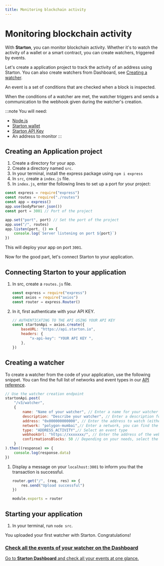 ```yaml
---
title: Monitoring blockchain activity
---
```



# Monitoring blockchain activity

With **Starton**, you can monitor blockchain activity. Whether it's to watch the activity of a wallet or a smart contract, you can create watchers, triggered by events.

Let's create a application project to track the activity of an address using Starton. 
You can also create watchers from Dashboard, see [Creating a watcher](/Watcher/creating-a-watcher.mdx).

An event is a set of conditions that are checked when a block is inspected.

When the conditions of a watcher are met, the watcher triggers and sends a communication to the webhook given during the watcher's creation.

:::note You will need:

-   [Node.js](https://nodejs.org/en/)
-   [Starton wallet](https://starton.io/)
-   [Starton API Key](https://starton.io/)
-   An address to monitor
:::



## Creating an Application project

1. Create a directory for your app.
1. Create a directory named `src`.
1. In your terminal, install the express package using
   `npm i express`
1. In `src`, create a `index.js` file.
1. In `index.js`, enter the following lines to set up a port for your project:

```jsx showLineNumbers
const express = require("express")
const routes = require("./routes")
const app = express()
app.use(bodyParser.json())
const port = 3001 // Port of the project

app.set("port", port) // Set the port of the project
app.use("/", routes)
app.listen(port, () => {
	console.log(`Server listening on port ${port}`)
})
```

This will deploy your app on port `3001`.

Now for the good part, let's connect Starton to your application.

## Connecting Starton to your application

1. In src, create a `routes.js` file.

    ```jsx showLineNumbers
    const express = require("express")
    const axios = require("axios")
    const router = express.Router()
    ```

1. In it, first authenticate with your API KEY.

    ```jsx showLineNumbers
    // AUTHENTICATING TO THE API USING YOUR API KEY
    const startonApi = axios.create({
    	baseURL: "https://api.starton.io",
    	headers: {
    		"x-api-key": "YOUR API KEY ",
    	},
    })
    ```

## Creating a watcher


To create a watcher from the code of your application, use the following snippet.
You can find the full list of networks and event types in our <a href="https://docs.starton.io/intro#tag/Watcher/operation/WatcherCreateOne">API reference</a>.

```jsx showLineNumbers
// Use the watcher creation endpoint
startonApi.post(
    "/v3/watcher",
    {
        name: "Name of your watcher", // Enter a name for your watcher
        description: "Describe your watcher", // Enter a description for your watcher
        address: "0x000000000000", // Enter the address to watch (either a wallet or a smart contract)
        network: "polygon-mumbai",// Enter a network, you can find the list of networks available in our API reference.
        type: "ADDRESS_ACTIVITY",// Select an event type
        webhookUrl: "https://xxxxxxx/", // Enter the address of the webhook
        confirmationsBlocks: 50 // Depending on your needs, select the number of confirmed blocks before an event triggers your watcher
    }
).then((response) => {
    console.log(response.data)
})
```


1. Display a message on your `localhost:3001` to inform you that the transaction is successful.

    ```jsx showLineNumbers
    router.get("/", (req, res) => {
    	res.send("Upload successful")
    })

    module.exports = router
    ```

## Starting your application

1. In your terminal, run `node src`.

You uploaded your first watcher with Starton. Congratulations!



<div class="row-is-multiline">

<div class="col col--2" class="cards">
	<a class="button-card button-card--vertical" href="https://app.starton.io/projects">
		<h3>Check all the events of your watcher on the Dashboard</h3>
		<div class="button-card__inner">
			<p color="white">Go to <b>Starton Dashboard</b> and check all your events at one glance.</p>
		</div>
	</a>
</div>

</div>
